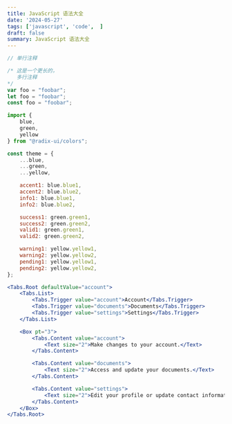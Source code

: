 ```yaml
---
title: JavaScript 语法大全
date: '2024-05-27'
tags: ['javascript', 'code',  ]
draft: false
summary: JavaScript 语法大全
---
```


```js:demo.js
// 单行注释

/* 这是一个更长的，
   多行注释
*/
var foo = "foobar";
let foo = "foobar";
const foo = "foobar";
```

```js:democodeblock.js
import {
	blue,
	green,
	yellow
} from "@radix-ui/colors";

const theme = {
	...blue,
	...green,
	...yellow,

	accent1: blue.blue1,
	accent2: blue.blue2,
	info1: blue.blue1,
	info2: blue.blue2,

	success1: green.green1,
	success2: green.green2,
	valid1: green.green1,
	valid2: green.green2,

	warning1: yellow.yellow1,
	warning2: yellow.yellow2,
	pending1: yellow.yellow1,
	pending2: yellow.yellow2,
};
```

```jsx live=true
<Tabs.Root defaultValue="account">
	<Tabs.List>
		<Tabs.Trigger value="account">Account</Tabs.Trigger>
		<Tabs.Trigger value="documents">Documents</Tabs.Trigger>
		<Tabs.Trigger value="settings">Settings</Tabs.Trigger>
	</Tabs.List>

	<Box pt="3">
		<Tabs.Content value="account">
			<Text size="2">Make changes to your account.</Text>
		</Tabs.Content>

		<Tabs.Content value="documents">
			<Text size="2">Access and update your documents.</Text>
		</Tabs.Content>

		<Tabs.Content value="settings">
			<Text size="2">Edit your profile or update contact information.</Text>
		</Tabs.Content>
	</Box>
</Tabs.Root>
```